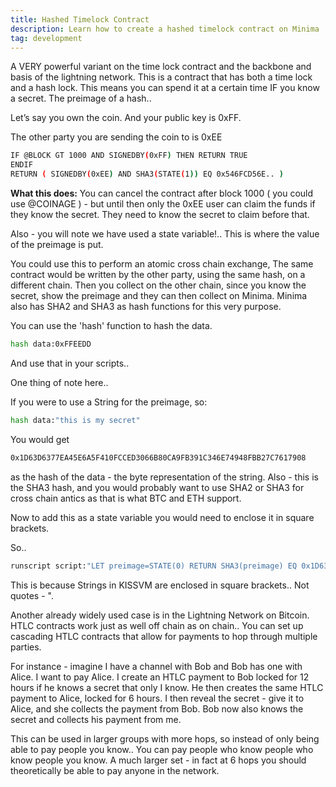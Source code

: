 ```yaml
---
title: Hashed Timelock Contract
description: Learn how to create a hashed timelock contract on Minima
tag: development
---
```


A VERY powerful variant on the time lock contract and the backbone and basis of the lightning network. This is a contract that has both a time lock and a hash lock. This means you can spend it at a certain time IF you know a secret. The preimage of a hash..

Let’s say you own the coin. And your public key is 0xFF.

The other party you are sending the coin to is 0xEE

```bash
IF @BLOCK GT 1000 AND SIGNEDBY(0xFF) THEN RETURN TRUE
ENDIF
RETURN ( SIGNEDBY(0xEE) AND SHA3(STATE(1)) EQ 0x546FCD56E.. )
```

**What this does:**
You can cancel the contract after block 1000 ( you could use @COINAGE ) - but until then only the 0xEE user can claim the funds if they know the secret. They need to know the secret to claim before that.

Also - you will note we have used a state variable!.. This is where the value of the preimage is put.

You could use this to perform an atomic cross chain exchange, The same contract would be written by the other party, using the same hash, on a different chain. Then you collect on the other chain, since you know the secret, show the preimage and they can then collect on Minima. Minima also has SHA2 and SHA3 as hash functions for this very purpose.

You can use the 'hash' function to hash the data.

```bash title="Terminal"
hash data:0xFFEEDD
```

And use that in your scripts..

One thing of note here..

If you were to use a String for the preimage, so:

```bash title="Terminal"
hash data:"this is my secret"
```

You would get

```bash title="Output"
0x1D63D6377EA45E6A5F410FCCED3066B80CA9FB391C346E74948FBB27C7617908
```

as the hash of the data - the byte representation of the string. Also - this is the SHA3 hash, and you would probably want to use SHA2 or SHA3 for cross chain antics as that is what BTC and ETH support.

Now to add this as a state variable you would need to enclose it in square brackets.

So..

```bash title="Terminal"
runscript script:"LET preimage=STATE(0) RETURN SHA3(preimage) EQ 0x1D63D6377EA45E6A5F410FCCED3066B80CA9FB391C346E74948FBB27C7617908" state:{"0":"[this is my secret]"}
```

This is because Strings in KISSVM are enclosed in square brackets.. Not quotes - ".

Another already widely used case is in the Lightning Network on Bitcoin. HTLC contracts work just as well off chain as on chain.. You can set up cascading HTLC contracts that allow for payments to hop through multiple parties.

For instance - imagine I have a channel with Bob and Bob has one with Alice. I want to pay Alice. I create an HTLC payment to Bob locked for 12 hours if he knows a secret that only I know. He then creates the same HTLC payment to Alice, locked for 6 hours. I then reveal the secret - give it to Alice, and she collects the payment from Bob. Bob now also knows the secret and collects his payment from me.

This can be used in larger groups with more hops, so instead of only being able to pay people you know.. You can pay people who know people who know people you know. A much larger set - in fact at 6 hops you should theoretically be able to pay anyone in the network.

